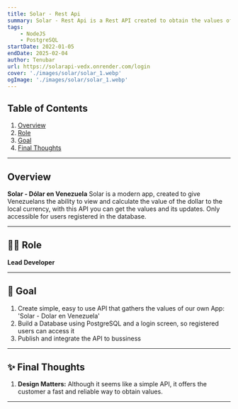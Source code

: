 ```yaml
---
title: Solar - Rest Api
summary: Solar - Rest Api is a Rest API created to obtain the values ​​of Solar - Dollar in Venezuela. It has a login screen so that the user registered in the database can access the data.
tags:
    - NodeJS
    - PostgreSQL
startDate: 2022-01-05
endDate: 2025-02-04
author: Tenubar
url: https://solarapi-vedx.onrender.com/login
cover: './images/solar/solar_1.webp'
ogImage: './images/solar/solar_1.webp'
---
```


## Table of Contents
1. [Overview](#overview)
2. [Role](#role)
3. [Goal](#goal)
4. [Final Thoughts](#final-thoughts)

---

## Overview
**Solar - Dólar en Venezuela** Solar is a modern app, created to give Venezuelans the ability to view and calculate the value of the dollar to the local currency, with this API you can get the values and its updates. Only accessible for users registered in the database.

---

## 👨‍💻 Role
**Lead Developer**

---

## 🎯 Goal
1. Create simple, easy to use API that gathers the values of our own App: 'Solar - Dolar en Venezuela'
2. Build a Database using PostgreSQL and a login screen, so registered users can access it
3. Publish and integrate the API to bussiness

---

## ✨ Final Thoughts
1. **Design Matters:** Although it seems like a simple API, it offers the customer a fast and reliable way to obtain values.

---